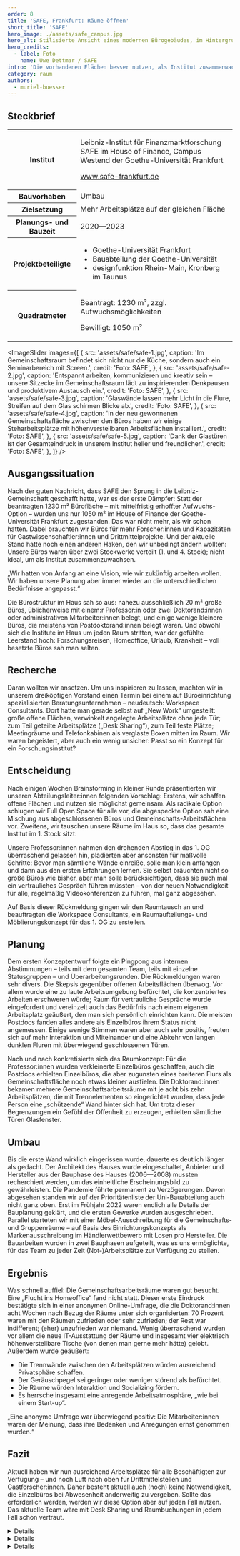```yaml
---
order: 8
title: 'SAFE, Frankfurt: Räume öffnen'
short_title: 'SAFE'
hero_image: ./assets/safe_campus.jpg
hero_alt: Stilisierte Ansicht eines modernen Bürogebäudes, im Hintergrund ist die Skyline von Frankfurt am Main zu sehen.
hero_credits:
  - label: Foto
    name: Uwe Dettmar / SAFE
intro: 'Die vorhandenen Flächen besser nutzen, als Institut zusammenwachsen und neue Arbeitsformen etablieren: Das Leibniz-Institut für Finanzmarktforschung SAFE in Frankfurt hat sich neu aufgestellt – das zeigt sich nicht zuletzt in der Gestaltung der neuen Räume.'
category: raum
authors:
  - muriel-buesser
---
```


## Steckbrief

<table>
  <tbody>
    <tr>
      <th>Institut</th>
      <td>
        <p>Leibniz-Institut für Finanzmarktforschung SAFE im House of Finance, Campus Westend der Goethe-Universität Frankfurt</p>
        <p>
          <a href="https://safe-frankfurt.de">www.safe-frankfurt.de</a>
        </p>
      </td>
    </tr>
    <tr>
      <th>Bauvorhaben</th>
      <td>Umbau</td>
    </tr>
    <tr>
      <th>Zielsetzung</th>
      <td>Mehr Arbeitsplätze auf der gleichen Fläche</td>
    </tr>
    <tr>
      <th>Planungs- und Bauzeit</th>
      <td>2020—2023</td>
    </tr>
    <tr>
      <th>Projektbeteiligte</th>
      <td>
        <ul>
          <li>Goethe-Universität Frankfurt</li>
          <li>Bauabteilung der Goethe-Universität</li>
          <li>designfunktion Rhein-Main, Kronberg im Taunus</li>
        </ul>
      </td>
    </tr>
    <tr>
      <th>Quadratmeter</th>
      <td>
        <p>Beantragt: 1230 m², zzgl. Aufwuchsmöglichkeiten</p>
        <p>Bewilligt: 1050 m²</p>
      </td>
    </tr>
  </tbody>
</table>

<ImageSlider
  images={[
    {
      src: 'assets/safe/safe-1.jpg',
      caption: 'Im Gemeinschaftsraum befindet sich nicht nur die Küche, sondern auch ein Seminarbereich mit Screen.',
      credit: 'Foto: SAFE',
    },
    {
      src: 'assets/safe/safe-2.jpg',
      caption:
        'Entspannt arbeiten, kommunizieren und kreativ sein – unsere Sitzecke im Gemeinschaftsraum lädt zu inspirierenden Denkpausen und produktivem Austausch ein.',
      credit: 'Foto: SAFE',
    },
    {
      src: 'assets/safe/safe-3.jpg',
      caption: 'Glaswände lassen mehr Licht in die Flure, Streifen auf dem Glas schirmen Blicke ab.',
      credit: 'Foto: SAFE',
    },
    {
      src: 'assets/safe/safe-4.jpg',
      caption:
        'In der neu gewonnenen Gemeinschaftsfläche zwischen den Büros haben wir einige Steharbeitsplätze mit höhenverstellbaren Arbeitsflächen installiert.',
      credit: 'Foto: SAFE',
    },
    {
      src: 'assets/safe/safe-5.jpg',
      caption: 'Dank der Glastüren ist der Gesamteindruck in unserem Institut heller und freundlicher.',
      credit: 'Foto: SAFE',
    },
  ]}
/>

## Ausgangssituation

Nach der guten Nachricht, dass SAFE den Sprung in die Leibniz-Gemeinschaft geschafft hatte, war es der erste Dämpfer: Statt der beantragten 1230 m² Bürofläche – mit mittelfristig erhoffter Aufwuchs-Option – wurden uns nur 1050 m² im House of Finance der Goethe-Universität Frankfurt zugestanden. Das war nicht mehr, als wir schon hatten. Dabei brauchten wir Büros für mehr Forscher:innen und Kapazitäten für Gastwissenschaftler:innen und Drittmittelprojekte. Und der aktuelle Stand hatte noch einen anderen Haken, den wir unbedingt ändern wollten: Unsere Büros waren über zwei Stockwerke verteilt (1. und 4. Stock); nicht ideal, um als Institut zusammenzuwachsen.

<Quote>

„Wir hatten von Anfang an eine Vision, wie wir zukünftig arbeiten wollen. Wir haben unsere Planung aber immer wieder an die unterschiedlichen Bedürfnisse angepasst.“

</Quote>

Die Bürostruktur im Haus sah so aus: nahezu ausschließlich 20 m² große Büros, üblicherweise mit einem:r Professor:in oder zwei Doktorand:innen oder administrativen Mitarbeiter:innen belegt, und einige wenige kleinere Büros, die meistens von Postdoktorand:innen belegt waren. Und obwohl sich die Institute im Haus um jeden Raum stritten, war der gefühlte Leerstand hoch: Forschungsreisen, Homeoffice, Urlaub, Krankheit – voll besetzte Büros sah man selten.

## Recherche

Daran wollten wir ansetzen. Um uns inspirieren zu lassen, machten wir in unserem dreiköpfigen Vorstand einen Termin bei einem auf Büroeinrichtung spezialisierten Beratungsunternehmen – neudeutsch: Workspace Consultants. Dort hatte man gerade selbst auf „New Work“ umgestellt: große offene Flächen, verwinkelt angelegte Arbeitsplätze ohne jede Tür; zum Teil geteilte Arbeitsplätze („Desk Sharing“), zum Teil feste Plätze; Meetingräume und Telefonkabinen als verglaste Boxen mitten im Raum. Wir waren begeistert, aber auch ein wenig unsicher: Passt so ein Konzept für ein Forschungsinstitut?

## Entscheidung

Nach einigen Wochen Brainstorming in kleiner Runde präsentierten wir unseren Abteilungsleiter:innen folgenden Vorschlag: Erstens, wir schaffen offene Flächen und nutzen sie möglichst gemeinsam. Als radikale Option schlugen wir Full Open Space für alle vor, die abgespeckte Option sah eine Mischung aus abgeschlossenen Büros und Gemeinschafts-Arbeitsflächen vor. Zweitens, wir tauschen unsere Räume im Haus so, dass das gesamte Institut im 1. Stock sitzt.

Unsere Professor:innen nahmen den drohenden Abstieg in das 1. OG überraschend gelassen hin, plädierten aber ansonsten für maßvolle Schritte: Bevor man sämtliche Wände einreiße, solle man klein anfangen und dann aus den ersten Erfahrungen lernen. Sie selbst bräuchten nicht so große Büros wie bisher, aber man solle berücksichtigen, dass sie auch mal ein vertrauliches Gespräch führen müssten – von der neuen Notwendigkeit für alle, regelmäßig Videokonferenzen zu führen, mal ganz abgesehen.

Auf Basis dieser Rückmeldung gingen wir den Raumtausch an und beauftragten die Workspace Consultants, ein Raumaufteilungs- und Möblierungskonzept für das 1. OG zu erstellen.

## Planung

Dem ersten Konzeptentwurf folgte ein Pingpong aus internen Abstimmungen – teils mit dem gesamten Team, teils mit einzelne Statusgruppen – und Überarbeitungsrunden. Die Rückmeldungen waren sehr divers. Die Skepsis gegenüber offenen Arbeitsflächen überwog. Vor allem wurde eine zu laute Arbeitsumgebung befürchtet, die konzentriertes Arbeiten erschweren würde; Raum für vertrauliche Gespräche wurde eingefordert und vereinzelt auch das Bedürfnis nach einem eigenen Arbeitsplatz geäußert, den man sich persönlich einrichten kann. Die meisten Postdocs fanden alles andere als Einzelbüros ihrem Status nicht angemessen. Einige wenige Stimmen waren aber auch sehr positiv, freuten sich auf mehr Interaktion und Miteinander und eine Abkehr von langen dunklen Fluren mit überwiegend geschlossenen Türen.

Nach und nach konkretisierte sich das Raumkonzept: Für die Professor:innen wurden verkleinerte Einzelbüros geschaffen, auch die Postdocs erhielten Einzelbüros, die aber zugunsten eines breiteren Flurs als Gemeinschaftsfläche noch etwas kleiner ausfielen. Die Doktorand:innen bekamen mehrere Gemeinschaftsarbeitsräume mit je acht bis zehn Arbeitsplätzen, die mit Trennelementen so eingerichtet wurden, dass jede Person eine „schützende“ Wand hinter sich hat. Um trotz dieser Begrenzungen ein Gefühl der Offenheit zu erzeugen, erhielten sämtliche Türen Glasfenster.

## Umbau

Bis die erste Wand wirklich eingerissen wurde, dauerte es deutlich länger als gedacht. Der Architekt des Hauses wurde eingeschaltet, Anbieter und Hersteller aus der Bauphase des Hauses (2006—2008) mussten recherchiert werden, um das einheitliche Erscheinungsbild zu gewährleisten. Die Pandemie führte permanent zu Verzögerungen. Davon abgesehen standen wir auf der Prioritätenliste der Uni-Bauabteilung auch nicht ganz oben. Erst im Frühjahr 2022 waren endlich alle Details der Bauplanung geklärt, und die ersten Gewerke wurden ausgeschrieben. Parallel starteten wir mit einer Möbel-Ausschreibung für die Gemeinschafts- und Gruppenräume – auf Basis des Einrichtungskonzepts als Markenausschreibung im Händlerwettbewerb mit Losen pro Hersteller. Die Bauarbeiten wurden in zwei Bauphasen aufgeteilt, was es uns ermöglichte, für das Team zu jeder Zeit (Not-)Arbeitsplätze zur Verfügung zu stellen.

## Ergebnis

Was schnell auffiel: Die Gemeinschaftsarbeitsräume waren gut besucht. Eine „Flucht ins Homeoffice“ fand nicht statt. Dieser erste Eindruck bestätigte sich in einer anonymen Online-Umfrage, die die Doktorand:innen acht Wochen nach Bezug der Räume unter sich organisierten: 70 Prozent waren mit den Räumen zufrieden oder sehr zufrieden; der Rest war indifferent; (eher) unzufrieden war niemand. Wenig überraschend wurden vor allem die neue IT-Ausstattung der Räume und insgesamt vier elektrisch höhenverstellbare Tische (von denen man gerne mehr hätte) gelobt. Außerdem wurde geäußert:

- Die Trennwände zwischen den Arbeitsplätzen würden ausreichend Privatsphäre schaffen.
- Der Geräuschpegel sei geringer oder weniger störend als befürchtet.
- Die Räume würden Interaktion und Socializing fördern.
- Es herrsche insgesamt eine anregende Arbeitsatmosphäre, „wie bei einem Start-up“.

<Quote>

„Eine anonyme Umfrage war überwiegend positiv: Die Mitarbeiter:innen waren der Meinung, dass ihre Bedenken und Anregungen ernst genommen wurden.“

</Quote>

## Fazit

Aktuell haben wir nun ausreichend Arbeitsplätze für alle Beschäftigten zur Verfügung – und noch Luft nach oben für Drittmittelstellen und Gastforscher:innen. Daher besteht aktuell auch (noch) keine Notwendigkeit, die Einzelbüros bei Abwesenheit anderweitig zu vergeben. Sollte das erforderlich werden, werden wir diese Option aber auf jeden Fall nutzen. Das aktuelle Team wäre mit Desk Sharing und Raumbuchungen in jedem Fall schon vertraut.

<DetailsGroup>
<Details summary="Raumbuchung">

<Figure src="outlook.png" alt="TODO" size="small" />

Für die Buchung der geringeren Zahl an Räumen während der Bauphase entschieden wir uns gegen ein komplexes Online-Booking-System. Stattdessen richtete unsere IT die buchbaren Räume als „Orte“ im Outlook-Kalender ein. Dieses System nutzten wir bereits für die Buchung von Meetingräumen. Der Nachteil: Man sieht nicht, wer einen Raum zu einer bestimmten Zeit gebucht hat. Das führte zum Teil zu Irritationen, wenn Räume trotz Buchung leer blieben. Nicht nur einmal standen auch zwei Professor:innen im gleichen Büro. Aber nach und nach spielte sich der Prozess ein.

</Details>

<Details summary="Schallschutz im Multispace-Büro">

<Figure src="safe-booth-2.png" alt="TODO" size="small" />

Ohne Kabinen für Telefonate oder Videokonferenzen geht es in gemeinschaftlich genutzten Büroflächen nicht. In der Telefonbox können die Doktorand:innen Gespräche führen, ohne andere zu stören. Die geräuschreduzierenden Materialien schlucken den Schall zumindest weitgehend, sodass sowohl innerhalb als auch außerhalb der Box konzentriert gearbeitet werden kann. Durch die Glasscheiben ist sofort klar, wenn der Raum belegt ist.

Schließfächer bieten beim Desktop-Sharing Gelegenheit zum Unterbringen privater Dinge.

</Details>

<Details summary="Kickertisch">

<Figure src="safe-kicker.jpg" alt="TODO" size="small" />

Für unseren Gemeinschaftsbereich mit Küche, Screen und Sofaecken haben wir auch einen robusten Tischkicker angeschafft. Er wird sehr gerne genutzt, dient zur Entspannung in den Pausen und unterstützt vor allem das Teambuilding. Natürlich gab es inzwischen auch schon das erste interne SAFE-Kickerturnier!

</Details>

</DetailsGroup>

<Figure
  size="medium"
  src="safe-plan-new.png"
  caption="Der neue Grundriss des SAFE in Frankfurt"
  license="none"
  alt="TODO Alt text here"
  expandable={true}
/>
